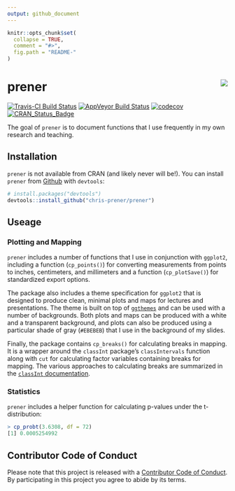 ```yaml
---
output: github_document
---
```


<!-- README.md is generated from README.Rmd. Please edit that file -->

```r
knitr::opts_chunk$set(
  collapse = TRUE,
  comment = "#>",
  fig.path = "README-"
)
```

# prener <img src="man/figures/logo.png" align="right" />

[![Travis-CI Build Status](https://travis-ci.org/chris-prener/prener.svg?branch=master)](https://travis-ci.org/chris-prener/prener)
[![AppVeyor Build Status](https://ci.appveyor.com/api/projects/status/github/chris-prener/prener?branch=master&svg=true)](https://ci.appveyor.com/project/chris-prener/prener)
[![codecov](https://codecov.io/gh/chris-prener/prener/branch/master/graph/badge.svg)](https://codecov.io/gh/chris-prener/prener)
[![CRAN_Status_Badge](http://www.r-pkg.org/badges/version/prener)](https://cran.r-project.org/package=prener)

The goal of `prener` is to document functions that I use frequently in my own research and teaching.

## Installation
`prener` is not available from CRAN (and likely never will be!). You can install `prener` from [Github](https://github.com/chris-prener/prener) with `devtools`:

```r
# install.packages("devtools")
devtools::install_github("chris-prener/prener")
```

## Useage
### Plotting and Mapping
`prener` includes a number of functions that I use in conjunction with `ggplot2`, including a function (`cp_points()`) for converting measurements from points to inches, centimeters, and millimeters and a function (`cp_plotSave()`) for standardized export options. 

The package also includes a theme specification for `ggplot2` that is designed to produce clean, minimal plots and maps for lectures and presentations. The theme is built on top of [`ggthemes`](https://github.com/jrnold/ggthemes) and can be used with a number of backgrounds. Both plots and maps can be produced with a white and a transparent background, and plots can also be produced using a particular shade of gray (`#EBEBEB`) that I use in the background of my slides.

Finally, the package contains `cp_breaks()` for calculating breaks in mapping. It is a wrapper around the `classInt` package's `classIntervals` function along with `cut` for calculating factor variables containing breaks for mapping. The various approaches to calculating breaks are summarized in the [`classInt` documentation](https://cran.r-project.org/web/packages/classInt/classInt.pdf).

### Statistics
`prener` includes a helper function for calculating p-values under the t-distribution:

```r
> cp_probt(3.6308, df = 72)
[1] 0.0005254992
```

## Contributor Code of Conduct
Please note that this project is released with a [Contributor Code of Conduct](CODE_OF_CONDUCT.md). By participating in this project you agree to abide by its terms.
